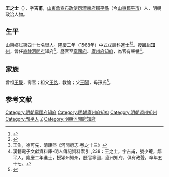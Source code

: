 {{Otheruses|other=名为王吉甫的其他人物|王吉甫}}
{{明清人物信息框
| 姓名 = 王之士
| 原名 =
| 圖片名稱= 
| 圖片大小 =
| 圖片說明 = 
| 最高職務 = 直隸廬州府知府
| 國家 = 大明 
| 爵位 =
| 籍貫 = 山東濟南府鄒平縣
| 族裔 = 
| 字號 = 字吉甫
| 諡號 =
| 出生日期 = 嘉靖十五年（1536年）
| 出生地點 = <!---山東濟南府鄒平縣--->
| 逝世日期 = 萬曆二十年（1592年）
| 逝世地點 =
| 墓葬 =
| 配偶 = 
| 親屬 = 
| 出身 =
* 隆慶二年戊辰科進士出身
| 經歷 =
| 著作 =  
}}
'''王之士'''（{{bd|1536年||1592年||Wang王}}），字'''吉甫'''，[[山東承宣布政使司|山東承宣布政使司]][[濟南府|濟南府]][[鄒平縣|鄒平縣]]（今[[山東|山東]][[鄒平市|鄒平市]]）人，明朝政治人物。

== 生平 ==
山東鄉試第四十七名舉人。隆慶二年（1568年）中式戊辰科進士<ref>{{Cite book|title=《皇明贡举考》卷五|last=（明）[[张朝瑞|张朝瑞]]|first=|publisher=《续修四库全书》史部第828册|year=|isbn=|location=|pages=}}</ref><ref>{{Cite book|title=贡举志五种 上|last=鲁小俊，江俊伟著|first=|publisher=武汉：武汉大学出版社|year=2009|isbn=978-7-307-07043-1|location=|pages=}}</ref>。授[[潁州|潁州]][[知州|知州]]，曾任[[北直隸|直隸]][[河間府|河間府]]知府<ref>王奐，徐可先，清康熙《河間府志·卷之十三》</ref>，歷官至[[寧國府|寧國府]]、[[廬州府|廬州府]][[知府|知府]]，為官有聲譽<ref>漢籍電子文獻資料庫-明人傳記資料索引 ,238：王之士，字吉甫，號少菴，鄒平人。隆慶二年進士，授潁州知州，歷官寧國，廬州知府，俱有政聲，卒年五十七。</ref>。

== 家族 ==
曾祖[[王晟|王晟]]，壽官；祖父[[王誥|王誥]]，教諭；父[[王陽|王陽]]，母孫氏<ref>{{Cite book|title=天一阁藏明代科举录选刊 登科录 点校本|last=龚延明主编|first=|publisher=宁波出版社|year=2016|isbn=978-7-5526-2320-8|location=宁波|pages=|quote=《天一閣藏明代科舉錄選刊.登科錄》之《隆慶二年戊辰科登科錄》}}</ref>。

==参考文献==
{{reflist}}

{{隆慶二年戊辰科殿試金榜}}

{{DEFAULTSORT:Wang王}}
[[Category:明朝寧國府知府|Category:明朝寧國府知府]]
[[Category:明朝廬州府知府|Category:明朝廬州府知府]]
[[Category:明朝潁州知州|Category:明朝潁州知州]]
[[Category:邹平人|Category:邹平人]]
[[Category:王姓|Z]]
[[Category:明朝河間府知府|Category:明朝河間府知府]]